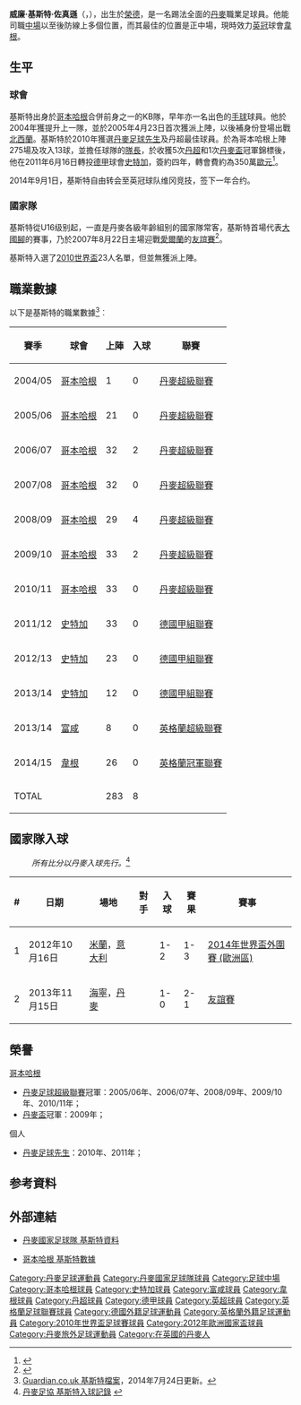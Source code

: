 {{noteTA
|G1=uefa|G2=football|G3=EPL|G4=德甲
|T=zh-hans:威廉·奎斯特; zh-hk:威廉·基斯特;zh-tw:威廉·奎斯特;
|1=zh-hans:约根森; zh-hk:佐真遜;zh-tw:約根森;
|2=zh-hans:奎斯特; zh-hk:基斯特;zh-tw:奎斯特;
}}
{{Football player infobox 
| playername           = 威廉·基斯特<br />''William Kvist''
| fullname             = William Kvist Jørgensen
| image                = William kvist.jpg
| image_size = 220px
| height               = {{height|metres=1.84}}
| dateofbirth          = {{birth date and age|1985|2|24}}
| cityofbirth          = [[榮德|榮德]]
| countryofbirth       = {{DEN}}
| currentclub          = [[自由身|自由身]]
| clubnumber           = 
| position             = [[中场|防守中場]]、[[後衛_(足球)|后衛]]
| youthyears           = 1992-2004
| youthclubs           = [[哥本哈根足球會|KB]]
| years                = 2004-2011<br /> 2011-2014<br /> 2014<br /> 2014-2015<br /> 2015-2019
| clubs                = [[哥本哈根足球會|哥本哈根]]<br /> [[斯图加特足球俱乐部|史特加]]<br /> →[[富咸足球會|富咸]]（外借）<br />[[威根竞技足球俱乐部|韋根]]<br />[[哥本哈根足球會|哥本哈根]]
| caps(goals)          = 181 {{0}}(8)<br /> {{0}}68 {{0}}(0)<br /> {{0|00}}8 {{0}}(0) <br />{{0}}26 {{0}}(0)<br />{{0}}104 {{0}}(2)
| nationalyears        = 2000-2001 <br /> 2001-2002 <br /> 2002 <br /> 2003-2004 <br /> 2004-2005 <br /> 2006 <br /> 2007-
| nationalteam         = 丹麥U16 <br /> 丹麥U17 <br /> 丹麥U18 <br /> 丹麥U19 <br /> 丹麥U20 <br /> [[丹麥21歲以下國家足球隊|丹麥U21]]<br />[[丹麥國家足球隊|丹麥]]
| nationalcaps(goals)  = {{0|00}}5 {{0}}(0)<br /> {{0}}19 {{0}}(4)<br /> {{0|00}}3 {{0}}(0)<br /> {{0|00}}6 {{0}}(0)<br /> {{0|00}}5 {{0}}(0)<br />{{0|00}}5 {{0}}(0)<br /> {{0}}57 {{0}}(2)
| pcupdate             = 2015年6月18日 
| ntupdate             = 2015年6月18日 
}}
'''威廉·基斯特·佐真遜'''（{{lang-da|'''William Kvist Jørgensen'''}}，{{bd|1985年|2月24日|||K}}），出生於[[榮德|榮德]]，是一名踢法全面的[[丹麥|丹麥]]職業足球員。他能司職[[中場|中場]]以至後防線上多個位置，而其最佳的位置是正中場，現時效力[[英冠|英冠]]球會[[威根竞技足球俱乐部|韋根]]。

==生平==
===球會===
基斯特出身於[[哥本哈根足球會|哥本哈根]]合併前身之一的KB隊，早年亦一名出色的[[手球|手球]]球員。他於2004年獲提升上一隊，並於2005年4月23日首次獲派上陣，以後補身份登場出戰[[北西兰足球俱乐部|北西蘭]]。基斯特於2010年獲選[[丹麥足球先生|丹麥足球先生]]及丹超最佳球員。於為哥本哈根上陣275場及攻入13球，並擔任球隊的[[隊長_(足球)|隊長]]，於收獲5次[[丹麥足球超級聯賽|丹超]]和1次[[丹麥盃|丹麥盃]]冠軍錦標後，他在2011年6月16日轉投[[德甲|德甲]]球會[[斯图加特足球俱乐部|史特加]]，簽約四年，轉會費約為350萬[[歐元|歐元]]<ref>{{cite news |language=zh-hans |url=http://www.dfo.cn/dfo/show.asp?id=11436 |title=斯图加特中场增强援 签下丹麦足球先生 |publisher=德国足球在线 |date=2011-06-17 |accessdate=2011-08-04 }}{{dead link|date=2017年12月 |bot=InternetArchiveBot |fix-attempted=yes }}</ref>。

2014年9月1日，基斯特自由转会至英冠球队维冈竞技，签下一年合约。

===國家隊===
基斯特從U16级别起，一直是丹麥各級年齡組别的國家隊常客，基斯特首場代表[[丹麥國家足球隊|大國腳]]的賽事，乃於2007年8月22日主場迎戰[[愛爾蘭國家足球隊|愛爾蘭]]的[[友誼賽|友誼賽]]<ref>{{Cite web |url=http://www.dbu.dk/landshold/landsholdsdatabasen/LBasePlayerInfo.aspx?playerid=4687&teamtypeid=330#match |title=DBU - William Kvist statistics |access-date=2010-07-23 |archive-date=2020-08-03 |archive-url=https://web.archive.org/web/20200803100615/http://dbu.dk/landshold/Landsholdsdatabasen/LBaseplayerInfo.aspx?playerid=4687&teamtypeid=330#match |dead-url=no }}</ref>。

基斯特入選了[[2010年世界盃足球賽|2010世界盃]]23人名單，但並無獲派上陣。

==職業數據==
以下是基斯特的職業數據<ref>[http://guardian.touch-line.com/?CTID=12&CPID=1&TEID=92&PLID=186463&pStr=Player Guardian.co.uk 基斯特檔案{{en}}]{{dead link|date=2017年12月 |bot=InternetArchiveBot |fix-attempted=yes }}，2014年7月24日更新。</ref>︰
{| class="wikitable"
|-
! 賽季 !! 球會 !! 上陣 !! 入球 !! 聯賽  
|-  
| 2004/05 || {{flagicon|Denmark}} [[哥本哈根足球會|哥本哈根]] || {{0}}{{0}}1 || {{0}}{{0}}0 || [[丹麥超級聯賽|丹麥超級聯賽]]
|-  
| 2005/06 || {{flagicon|Denmark}} [[哥本哈根足球會|哥本哈根]] || {{0}}21 || {{0}}{{0}}0 || [[丹麥超級聯賽|丹麥超級聯賽]]
|- 
| 2006/07 || {{flagicon|Denmark}} [[哥本哈根足球會|哥本哈根]] || {{0}}32 || {{0}}{{0}}2 || [[丹麥超級聯賽|丹麥超級聯賽]]
|- 
| 2007/08 || {{flagicon|Denmark}} [[哥本哈根足球會|哥本哈根]] || {{0}}32 || {{0}}{{0}}0 || [[丹麥超級聯賽|丹麥超級聯賽]]
|- 
| 2008/09 || {{flagicon|Denmark}} [[哥本哈根足球會|哥本哈根]] || {{0}}29 || {{0}}{{0}}4 || [[丹麥超級聯賽|丹麥超級聯賽]]
|- 
| 2009/10 || {{flagicon|Denmark}} [[哥本哈根足球會|哥本哈根]] || {{0}}33 || {{0}}{{0}}2 || [[丹麥超級聯賽|丹麥超級聯賽]] 
|- 
| 2010/11 || {{flagicon|Denmark}} [[哥本哈根足球會|哥本哈根]] || {{0}}33 || {{0}}{{0}}0 || [[丹麥超級聯賽|丹麥超級聯賽]]  
|- 
| 2011/12 || {{flagicon|Germany}} [[史特加足球會|史特加]] || {{0}}33 || {{0}}{{0}}0 || [[德國甲組聯賽|德國甲組聯賽]] 
|- 
| 2012/13 || {{flagicon|Germany}} [[史特加足球會|史特加]] || {{0}}23 || {{0}}{{0}}0 || [[德國甲組聯賽|德國甲組聯賽]] 
|- 
| 2013/14 || {{flagicon|Germany}} [[史特加足球會|史特加]] || {{0}}12 || {{0}}{{0}}0 || [[德國甲組聯賽|德國甲組聯賽]] 
|- 
| 2013/14 || {{flagicon|England}} [[富咸足球會|富咸]] || {{0}}{{0}}8 || {{0}}{{0}}0 || [[英格蘭超級聯賽|英格蘭超級聯賽]] 
|- 
| 2014/15 || {{flagicon|England}} [[威根竞技足球俱乐部|韋根]] || {{0}}26 || {{0}}{{0}}0 || [[英格蘭冠軍聯賽|英格蘭冠軍聯賽]] 
|- 
! colspan=2 |TOTAL  
! 283  
! 8  
!  
|}

== 國家隊入球 ==
:''所有比分以丹麥入球先行。''<ref>[http://www.dbu.dk/landshold/landsholdsdatabasen/LBasePlayerInfo.aspx?playerid=4687&teamtypeid=330&event=4#match 丹麥足協 基斯特入球記錄] {{Wayback|url=http://www.dbu.dk/landshold/landsholdsdatabasen/LBasePlayerInfo.aspx?playerid=4687&teamtypeid=330&event=4#match |date=20200803093750 }}{{da}}</ref>
{| class="wikitable"
! # !! 日期 !! 場地 !! 對手 !! 入球 !! 賽果 !! 賽事
|-
| 1 || 2012年10月16日 || [[米蘭|米蘭]]，[[意大利|意大利]] || {{ITA}} || 1-2 || 1-3 || [[2014年世界盃外圍賽_(歐洲區)|2014年世界盃外圍賽 (歐洲區)]]
|-
| 2 || 2013年11月15日 || [[海宁_(丹麦)|海寧]]，[[丹麥|丹麥]] || {{NOR}} || 1-0 || 2-1 || [[友誼賽|友誼賽]]
|}

== 榮譽 ==
;[[哥本哈根足球會|哥本哈根]]
* [[丹麥足球超級聯賽|丹麥足球超級聯賽]]冠軍：2005/06年、2006/07年、2008/09年、2009/10年、2010/11年；  
* [[丹麥盃|丹麥盃]]冠軍：2009年；

;個人
* [[丹麥足球先生|丹麥足球先生]]：2010年、2011年；

== 参考資料 ==
{{reflist}}

==外部連結==
{{Commons category|William Kvist}}
*[http://www.dbu.dk/landshold/landsholdsdatabasen/LBasePlayerInfo.aspx?playerid=4687 丹麥國家足球隊 基斯特資料] {{Wayback|url=http://www.dbu.dk/landshold/landsholdsdatabasen/LBasePlayerInfo.aspx?playerid=4687 |date=20121006060443 }}
*{{da icon}} [https://web.archive.org/web/20101125073209/http://fck.dk/saesonen/statistik/spillerstatistik/?search=1&play_playerid_fk=147 哥本哈根 基斯特數據]

{{Denmark Squad 2010 World Cup}}
{{2012年歐洲足球錦標賽丹麥參賽名單}}
{{2018年世界盃足球賽丹麥參賽名單}}

{{DEFAULTSORT:Kvist, William}}
[[Category:丹麥足球運動員|Category:丹麥足球運動員]]
[[Category:丹麥國家足球隊球員|Category:丹麥國家足球隊球員]]
[[Category:足球中場|Category:足球中場]]
[[Category:哥本哈根球員|Category:哥本哈根球員]]
[[Category:史特加球員|Category:史特加球員]]
[[Category:富咸球員|Category:富咸球員]]
[[Category:韋根球員|Category:韋根球員]]
[[Category:丹超球員|Category:丹超球員]]
[[Category:德甲球員|Category:德甲球員]]
[[Category:英超球員|Category:英超球員]]
[[Category:英格蘭足球聯賽球員|Category:英格蘭足球聯賽球員]]
[[Category:德國外籍足球運動員|Category:德國外籍足球運動員]]
[[Category:英格蘭外籍足球運動員|Category:英格蘭外籍足球運動員]]
[[Category:2010年世界盃足球賽球員|Category:2010年世界盃足球賽球員]]
[[Category:2012年歐洲國家盃球員|Category:2012年歐洲國家盃球員]]
[[Category:丹麥旅外足球運動員|Category:丹麥旅外足球運動員]]
[[Category:在英國的丹麥人|Category:在英國的丹麥人]]